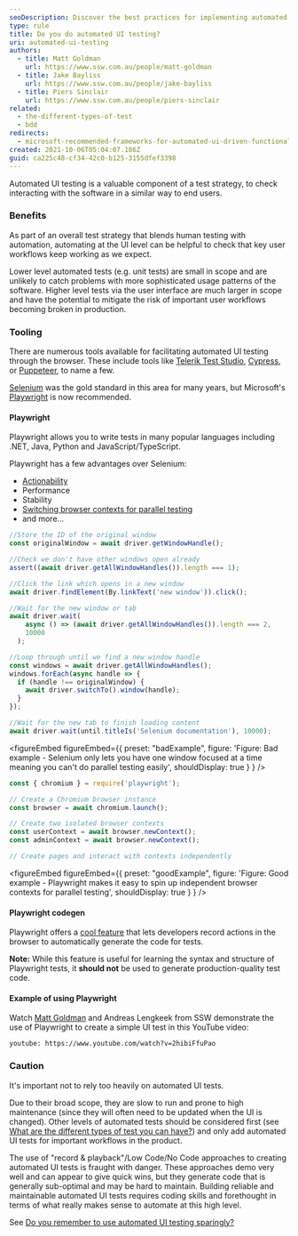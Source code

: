 ```yaml
---
seoDescription: Discover the best practices for implementing automated UI testing with tools like Playwright and learn when to use it effectively in your test strategy.
type: rule
title: Do you do automated UI testing?
uri: automated-ui-testing
authors:
  - title: Matt Goldman
    url: https://www.ssw.com.au/people/matt-goldman
  - title: Jake Bayliss
    url: https://www.ssw.com.au/people/jake-bayliss
  - title: Piers Sinclair
    url: https://www.ssw.com.au/people/piers-sinclair
related:
  - the-different-types-of-test
  - bdd
redirects:
  - microsoft-recommended-frameworks-for-automated-ui-driven-functional-testing
created: 2021-10-06T05:04:07.186Z
guid: ca225c48-cf34-42c0-b125-3155dfef3398
---
```

Automated UI testing is a valuable component of a test strategy, to check interacting with the software in a similar way to end users.
### Benefits

As part of an overall test strategy that blends human testing with automation, automating at the UI level can be helpful to check that key user workflows keep working as we expect.

Lower level automated tests (e.g. unit tests) are small in scope and are unlikely to catch problems with more sophisticated usage patterns of the software. Higher level tests via the user interface are much larger in scope and have the potential to mitigate the risk of important user workflows becoming broken in production.

### Tooling

There are numerous tools available for facilitating automated UI testing through the browser. These include tools like [Telerik Test Studio](https://www.telerik.com/teststudio/), [Cypress](https://www.cypress.io/), or [Puppeteer](https://pptr.dev/), to name a few.

[Selenium](https://www.selenium.dev/) was the gold standard in this area for many years, but Microsoft's [Playwright](https://playwright.dev/) is now recommended.

#### Playwright

Playwright allows you to write tests in many popular languages including .NET, Java, Python and JavaScript/TypeScript.

Playwright has a few advantages over Selenium:

* [Actionability](https://playwright.dev/docs/actionability/)
* Performance
* Stability
* [Switching browser contexts for parallel testing](https://playwright.dev/docs/browser-contexts#browser-context)
* and more...

```JavaScript
//Store the ID of the original window
const originalWindow = await driver.getWindowHandle();

//Check we don't have other windows open already
assert((await driver.getAllWindowHandles()).length === 1);

//Click the link which opens in a new window
await driver.findElement(By.linkText('new window')).click();

//Wait for the new window or tab
await driver.wait(
    async () => (await driver.getAllWindowHandles()).length === 2,
    10000
  );

//Loop through until we find a new window handle
const windows = await driver.getAllWindowHandles();
windows.forEach(async handle => {
  if (handle !== originalWindow) {
    await driver.switchTo().window(handle);
  }
});

//Wait for the new tab to finish loading content
await driver.wait(until.titleIs('Selenium documentation'), 10000);
```

<figureEmbed figureEmbed={{
  preset: "badExample",
  figure: 'Figure: Bad example - Selenium only lets you have one window focused at a time meaning you can\'t do parallel testing easily',
  shouldDisplay: true
} } />


```JavaScript
const { chromium } = require('playwright');

// Create a Chromium browser instance
const browser = await chromium.launch();

// Create two isolated browser contexts
const userContext = await browser.newContext();
const adminContext = await browser.newContext();

// Create pages and interact with contexts independently
```

<figureEmbed figureEmbed={{
  preset: "goodExample",
  figure: 'Figure: Good example - Playwright makes it easy to spin up independent browser contexts for parallel testing',
  shouldDisplay: true
} } />


#### Playwright codegen

Playwright offers a [cool feature](https://playwright.dev/docs/cli/#generate-code) that lets developers record actions in the browser to automatically generate the code for tests.

**Note:** While this feature is useful for learning the syntax and structure of Playwright tests, it **should not** be used to generate production-quality test code.

#### Example of using Playwright

Watch [Matt Goldman](https://www.ssw.com.au/people/matt-goldman) and Andreas Lengkeek from SSW demonstrate the use of Playwright to create a simple UI test in this YouTube video:

`youtube: https://www.youtube.com/watch?v=2hibiFfuPao`

### Caution

It's important not to rely too heavily on automated UI tests.

Due to their broad scope, they are slow to run and prone to high maintenance (since they will often need to be updated when the UI is changed). Other levels of automated tests should be considered first (see [What are the different types of test you can have?](/the-different-types-of-test)) and only add automated UI tests for important workflows in the product.

The use of "record & playback"/Low Code/No Code approaches to creating automated UI tests is fraught with danger. These approaches demo very well and can appear to give quick wins, but they generate code that is generally sub-optimal and may be hard to maintain. Building reliable and maintainable automated UI tests requires coding skills and forethought in terms of what really makes sense to automate at this high level.

See [Do you remember to use automated UI testing sparingly?](/automated-ui-testing-sparingly/)